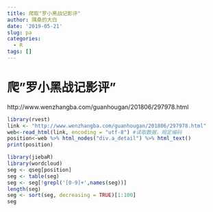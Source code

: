 ```yaml
---
title: 爬取"罗小黑战记影评"
author: 隅桑的大白
date: '2019-05-21'
slug: pa
categories:
  - R
tags: []
---
```


# 爬"罗小黑战记影评"
http://www.wenzhangba.com/guanhougan/201806/297978.html

```r
library(rvest)
link <- "http://www.wenzhangba.com/guanhougan/201806/297978.html"
web<-read_html(link, encoding = "utf-8") #读取数据，规定编码
position<-web %>% html_nodes("div.a_detail") %>% html_text()
print(position)

library(jiebaR)
library(wordcloud)
seg <- qseg[position]
seg <- table(seg)
seg <- seg[!grepl('[0-9]+',names(seg))]
length(seg)
seg <- sort(seg, decreasing = TRUE)[1:100]
seg  

```



